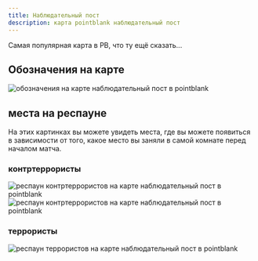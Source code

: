 ```yaml
---
title: Наблюдательный пост
description: карта pointblank наблюдательный пост
---
```


Самая популярная карта в PB, что ту ещё сказать...

## Обозначения на карте

<Image src={map} alt="обозначения на карте наблюдательный пост в pointblank" />

## места на респауне

На этих картинках вы можете увидеть места, где вы можете появиться в зависимости от того, какое место вы заняли в самой комнате перед началом матча.

### контртеррористы

<Image src={ctRespStartPosFirst} alt="респаун контртеррористов на карте наблюдательный пост в pointblank" />
<Image src={ctRespStartPosSecond} alt="респаун контртеррористов на карте наблюдательный пост в pointblank" />

### террористы

<Image src={tRespStartPos} alt="респаун террористов на карте наблюдательный пост в pointblank" />

